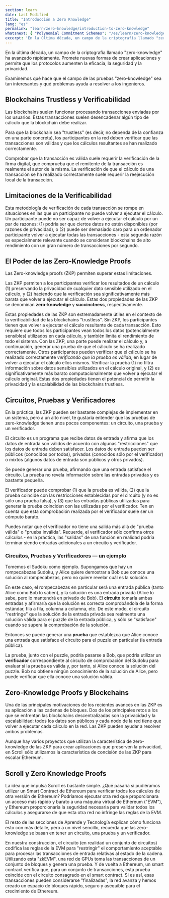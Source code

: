 ```yaml
---
section: learn
date: Last Modified
title: "Introducción a Zero Knowledge"
lang: "es"
permalink: "learn/zero-knowledge/introduction-to-zero-knowledge"
whatsnext: { "Polynomial Commitment Schemes": "/es/learn/zero-knowledge/polynomial-commitment-schemes" }
excerpt: 'En la última década, un campo de la criptografía llamado "zero-knowledge" ha avanzado rápidamente. Promete nuevas formas de crear aplicaciones y permite que los protocolos aumenten la eficacia, la seguridad y la privacidad.'
---
```



En la última década, un campo de la criptografía llamado "zero-knowledge" ha avanzado rápidamente. Promete nuevas formas de crear aplicaciones y permite que los protocolos aumenten la eficacia, la seguridad y la privacidad.

Examinemos qué hace que el campo de las pruebas "zero-knowledge" sea tan interesantes y qué problemas ayuda a resolver a los ingenieros.

## Blockchains Trustless y Verificabilidad

Las blockchains suelen funcionar procesando transacciones enviadas por los usuarios. Estas transacciones suelen desencadenar algún tipo de cálculo que la blockchain debe realizar.

Para que la blockchain sea "trustless" (es decir, no dependa de la confianza en una parte concreta), los participantes en la red deben verificar que las transacciones son válidas y que los cálculos resultantes se han realizado correctamente.

Comprobar que la transacción es válida suele requerir la verificación de la firma digital, que comprueba que el remitente de la transacción es realmente el autor de la misma. La verificación de que el cálculo de una transacción se ha realizado correctamente suele requerir la reejecución local de la transacción.

## Limitaciones de la Verificabilidad

Esta metodología de verificación de cada transacción se rompe en situaciones en las que un participante no puede volver a ejecutar el cálculo. Un participante puede no ser capaz de volver a ejecutar el cálculo por un par de razones: (1) podría ser que ciertos datos no estén disponibles (por razones de privacidad), o (2) puede ser demasiado caro para un ordenador participante volver a ejecutar todas las transacciones - esta segunda razón es especialmente relevante cuando se consideran blockchains de alto rendimiento con un gran número de transacciones por segundo.

## El Poder de las Zero-Knowledge Proofs

Las Zero-knowledge proofs (ZKP) permiten superar estas limitaciones.

Las ZKP permiten a los participantes verificar los resultados de un cálculo (1) preservando la privacidad de cualquier dato sensible utilizado en el cálculo, y (2) haciendo que la verificación sea significativamente más barata que volver a ejecutar el cálculo. Estas dos propiedades de las ZKP se denominan **zero-knowledge** y **succinctness**, respectivamente.

Estas propiedades de las ZKP son extremadamente útiles en el contexto de la verificabilidad de las blockchains "trustless". Sin ZKP, los participantes tienen que volver a ejecutar el cálculo resultante de cada transacción. Esto requiere que todos los participantes vean todos los datos (potencialmente sensibles) utilizados en cada cálculo, y también limita el rendimiento de todo el sistema. Con las ZKP, una parte puede realizar el cálculo y, a continuación, generar una prueba de que el cálculo se ha realizado correctamente. Otros participantes pueden verificar que el cálculo se ha realizado correctamente _verificando que la prueba es válida_, en lugar de volver a ejecutar el cálculo ellos mismos. Verificar la prueba (1) no filtra información sobre datos sensibles utilizados en el cálculo original, y (2) es significativamente más barato computacionalmente que volver a ejecutar el cálculo original. Estas dos propiedades tienen el potencial de permitir la privacidad y la escalabilidad de las blockchains trustless.

## Circuitos, Pruebas y Verificadores

En la práctica, las ZKP pueden ser bastante complejas de implementar en un sistema, pero a un alto nivel, te gustaría entender que las pruebas de zero-knowledge tienen unos pocos componentes: un circuito, una prueba y un verificador.

El circuito es un programa que recibe datos de entrada y afirma que los datos de entrada son válidos de acuerdo con algunas "restricciones" que los datos de entrada deben satisfacer. Los datos de entrada pueden ser públicos (conocidos por todos), privados (conocidos sólo por el verificador) o mixtos (algunos datos de entrada son públicos y otros privados).

Se puede generar una prueba, afirmando que una entrada satisface el circuito. La prueba no revela información sobre las entradas privadas y es bastante pequeña.

El verificador puede comprobar (1) que la prueba es válida, (2) que la prueba coincide con las restricciones establecidas por el circuito (y no es sólo una prueba falsa), y (3) que las entradas públicas utilizadas para generar la prueba coinciden con las utilizadas por el verificador. Ten en cuenta que esta comprobación realizada por el verificador suele ser un cómputo barato.

<Aside type="tip" title="">
  Puedes notar que el verificador no tiene una salida más allá de "prueba válida" o "prueba inválida". Recuerde, el
  verificador sólo confirma otros cálculos - en la práctica, las "salidas" de una función en realidad podría terminar siendo
  entradas adicionales a un circuito y verificador.
</Aside>

### Circuitos, Pruebas y Verificadores — un ejemplo

Tomemos el Sudoku como ejemplo. Supongamos que hay un rompecabezas Sudoku, y Alice quiere demostrar a Bob que conoce una solución al rompecabezas, pero no quiere revelar cuál es la solución.

En este caso, el rompecabezas en particular será una entrada pública (tanto Alice como Bob lo saben), y la solución es una entrada privada (Alice lo sabe, pero lo mantendrá en privado de Bob). El **circuito** tomaría ambas entradas y afirmaría que la solución es correcta comprobándola de la forma estándar, fila a fila, columna a columna, etc. De este modo, el circuito "restringe" que la solución de la entrada privada sea realmente una solución válida para el puzzle de la entrada pública, y sólo se "satisface" cuando se supera la comprobación de la solución.

Entonces se puede generar una **prueba** que establezca que Alice conoce una entrada que satisface el circuito para el puzzle en particular (la entrada pública).

La prueba, junto con el puzzle, podría pasarse a Bob, que podría utilizar un **verificador** correspondiente al circuito de comprobación del Sudoku para evaluar si la prueba es válida y, por tanto, si Alice conoce la solución del puzzle. Bob no obtiene ningún conocimiento de la solución de Alice, pero puede verificar que ella conoce una solución válida.

## Zero-Knowledge Proofs y Blockchains

Una de las principales motivaciones de los recientes avances en las ZKP es su aplicación a las cadenas de bloques. Dos de los principales retos a los que se enfrentan las blockchains descentralizadas son la privacidad y la escalabilidad: todos los datos son públicos y cada nodo de la red tiene que volver a ejecutar cada cálculo en la red. Las ZKP pueden ayudar a resolver ambos problemas.

Aunque hay varios proyectos que utilizan la característica de zero-knowledge de las ZKP para crear aplicaciones que preserven la privacidad, en Scroll sólo utilizamos la característica de concisión de las ZKP para escalar Ethereum.

## Scroll y Zero Knowledge Proofs

La idea que impulsa Scroll es bastante simple. ¿Qué pasaría si pudiéramos utilizar un Smart Contract de Ethereum para verificar todos los cálculos de otra versión de Ethereum? Podríamos ejecutar otra red que proporcionara un acceso más rápido y barato a una máquina virtual de Ethereum ("EVM"), y Ethereum proporcionaría la seguridad necesaria para validar todos los cálculos y asegurarse de que esta otra red no infringe las reglas de la EVM.

El resto de las secciones de Aprende y Tecnología explican cómo funciona esto con más detalle, pero a un nivel sencillo, recuerda que las zero-knowledge se basan en tener un circuito, una prueba y un verificador.

En nuestra construcción, el circuito (en realidad un conjunto de circuitos) codifica las reglas de la EVM para "restringir" el comportamiento aceptable para procesar las transacciones de entrada relativas al estado de la cadena. Utilizando esta "zkEVM", una red de GPUs toma las transacciones de un conjunto de bloques y genera una prueba. Y de vuelta a Ethereum, un smart contract verifica que, para un conjunto de transacciones, esta prueba coincide con el circuito consagrado en el smart contract. Si es así, esas transacciones pueden considerarse "finalizadas", la red avanza y hemos creado un espacio de bloques rápido, seguro y asequible para el crecimiento de Ethereum.
